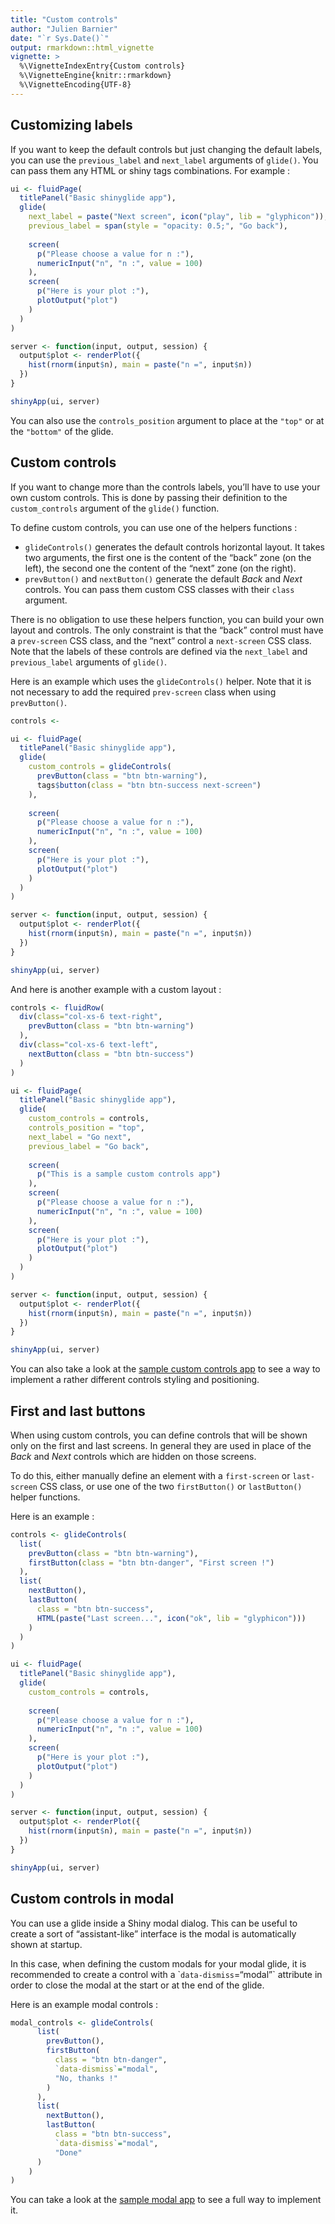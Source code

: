 ```yaml
---
title: "Custom controls"
author: "Julien Barnier"
date: "`r Sys.Date()`"
output: rmarkdown::html_vignette
vignette: >
  %\VignetteIndexEntry{Custom controls}
  %\VignetteEngine{knitr::rmarkdown}
  %\VignetteEncoding{UTF-8}
---
```


## Customizing labels

If you want to keep the default controls but just changing the default labels, you can use the `previous_label` and `next_label` arguments of `glide()`. You can pass them any HTML or shiny tags combinations. For example :

```r
ui <- fluidPage(
  titlePanel("Basic shinyglide app"),
  glide(
    next_label = paste("Next screen", icon("play", lib = "glyphicon")),
    previous_label = span(style = "opacity: 0.5;", "Go back"),
    
    screen(
      p("Please choose a value for n :"),
      numericInput("n", "n :", value = 100)
    ),
    screen(
      p("Here is your plot :"),
      plotOutput("plot")
    )
  )
)

server <- function(input, output, session) {
  output$plot <- renderPlot({
    hist(rnorm(input$n), main = paste("n =", input$n))
  })
}

shinyApp(ui, server)
```

You can also use the `controls_position` argument to place at the `"top"` or at the `"bottom"` of the glide.


## Custom controls

If you want to change more than the controls labels, you'll have to use your own custom controls. This is done by passing their definition to the `custom_controls` argument of the `glide()` function.

To define custom controls, you can use one of the helpers functions :

- `glideControls()` generates the default controls horizontal layout. It takes two arguments, the first one is the content of the "back" zone (on the left), the second one the content of the "next" zone (on the right).
- `prevButton()` and `nextButton()` generate the default *Back* and *Next* controls. You can pass them custom CSS classes with their `class` argument.

There is no obligation to use these helpers function, you can build your own layout and controls. The only constraint is that the "back" control must have a `prev-screen` CSS class, and the "next" control a `next-screen` CSS class. Note that the labels of these controls are defined via the `next_label` and `previous_label` arguments of `glide()`.

Here is an example which uses the `glideControls()` helper. Note that it is not necessary to add the required `prev-screen` class when using `prevButton()`.

```r
controls <- 

ui <- fluidPage(
  titlePanel("Basic shinyglide app"),
  glide(
    custom_controls = glideControls(
      prevButton(class = "btn btn-warning"),
      tags$button(class = "btn btn-success next-screen")
    ),
    
    screen(
      p("Please choose a value for n :"),
      numericInput("n", "n :", value = 100)
    ),
    screen(
      p("Here is your plot :"),
      plotOutput("plot")
    )
  )
)

server <- function(input, output, session) {
  output$plot <- renderPlot({
    hist(rnorm(input$n), main = paste("n =", input$n))
  })
}

shinyApp(ui, server)
```

And here is another example with a custom layout :

```r
controls <- fluidRow(
  div(class="col-xs-6 text-right",
    prevButton(class = "btn btn-warning")
  ),
  div(class="col-xs-6 text-left",
    nextButton(class = "btn btn-success")
  )
)

ui <- fluidPage(
  titlePanel("Basic shinyglide app"),
  glide(
    custom_controls = controls,
    controls_position = "top",
    next_label = "Go next",
    previous_label = "Go back",
    
    screen(
      p("This is a sample custom controls app")
    ),
    screen(
      p("Please choose a value for n :"),
      numericInput("n", "n :", value = 100)
    ),
    screen(
      p("Here is your plot :"),
      plotOutput("plot")
    )
  )
)

server <- function(input, output, session) {
  output$plot <- renderPlot({
    hist(rnorm(input$n), main = paste("n =", input$n))
  })
}

shinyApp(ui, server)
```

You can also take a look at the [sample custom controls app](https://github.com/juba/shinyglide/blob/master/inst/examples/04_custom_controls/app.R) to see a way to implement a rather different controls styling and positioning.


## First and last buttons

When using custom controls, you can define controls that will be shown only on the first and last screens. In general they are used in place of the *Back* and *Next* controls which are hidden on those screens.

To do this, either manually define an element with a `first-screen` or `last-screen` CSS class, or use one of the two `firstButton()` or `lastButton()` helper functions.

Here is an example :

```r
controls <- glideControls(
  list(
    prevButton(class = "btn btn-warning"),
    firstButton(class = "btn btn-danger", "First screen !")
  ),
  list(
    nextButton(),
    lastButton(
      class = "btn btn-success", 
      HTML(paste("Last screen...", icon("ok", lib = "glyphicon")))
    )
  )
)

ui <- fluidPage(
  titlePanel("Basic shinyglide app"),
  glide(
    custom_controls = controls,
    
    screen(
      p("Please choose a value for n :"),
      numericInput("n", "n :", value = 100)
    ),
    screen(
      p("Here is your plot :"),
      plotOutput("plot")
    )
  )
)

server <- function(input, output, session) {
  output$plot <- renderPlot({
    hist(rnorm(input$n), main = paste("n =", input$n))
  })
}

shinyApp(ui, server)
```


## Custom controls in modal

You can use a glide inside a Shiny modal dialog. This can be useful to create a sort of "assistant-like" interface is the modal is automatically shown at startup.

In this case, when defining the custom modals for your modal glide, it is recommended to create a control with a ```data-dismiss``="modal"` attribute in order to close the modal at the start or at the end of the glide.

Here is an example modal controls :

```r
modal_controls <- glideControls(
      list(
        prevButton(),
        firstButton(
          class = "btn btn-danger",
          `data-dismiss`="modal",
          "No, thanks !"
        )
      ),
      list(
        nextButton(),
        lastButton(
          class = "btn btn-success",
          `data-dismiss`="modal",
          "Done"
      )
    )
)
```


You can take a look at the [sample modal app](https://github.com/juba/shinyglide/blob/master/inst/examples/03_modal/app.R) to see a full way to implement it.



